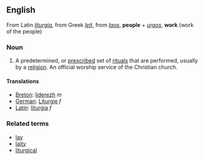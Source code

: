 ==English==
From Latin ''[[liturgia]]'', from Greek ''[[leit]]'', from ''[[laos]]'', '''people''' + ''[[urgos]]'', '''work''' (work of the people)

===Noun===
#A predetermined, or [[prescribe]]d set of [[ritual]]s that are performed, usually by a [[religion]].  An official worship service of the Christian church.

====Translations====
*[[Breton]]: [[liderezh]] ''m''
*[[German]]: [[Liturgie]] ''f''
*[[Latin]]:  [[liturgia]] ''f''

===Related terms===
*[[lay]]
*[[laity]]
*[[liturgical]]